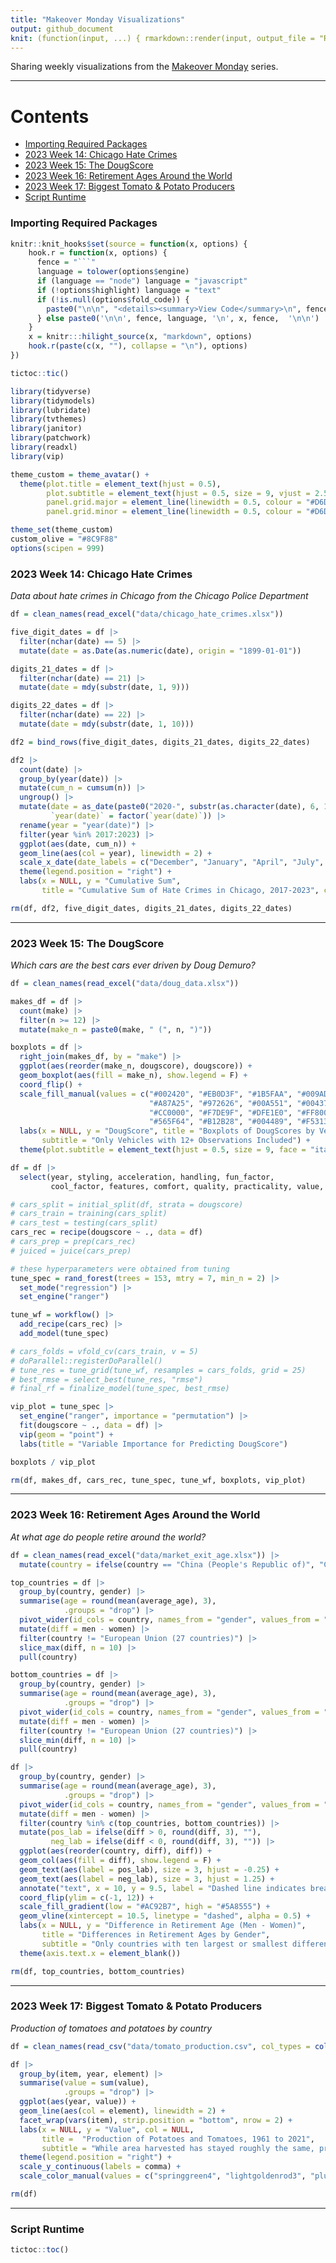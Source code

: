 ```yaml
---
title: "Makeover Monday Visualizations"
output: github_document
knit: (function(input, ...) { rmarkdown::render(input, output_file = "README.md", envir = globalenv()) })
---
```


Sharing weekly visualizations from the [Makeover Monday](https://data.world/makeovermonday) series.

___

# Contents

- [Importing Required Packages]
- [2023 Week 14: Chicago Hate Crimes]
- [2023 Week 15: The DougScore]
- [2023 Week 16: Retirement Ages Around the World]
- [2023 Week 17: Biggest Tomato & Potato Producers]
- [Script Runtime]

### Importing Required Packages

```r
knitr::knit_hooks$set(source = function(x, options) {
    hook.r = function(x, options) {
      fence = "```"
      language = tolower(options$engine)
      if (language == "node") language = "javascript"
      if (!options$highlight) language = "text"
      if (!is.null(options$fold_code)) {
        paste0("\n\n", "<details><summary>View Code</summary>\n", fence, language, "\n", x, fence, "\n\n", "</details>\n")
      } else paste0('\n\n', fence, language, '\n', x, fence,  '\n\n')
    }
    x = knitr:::hilight_source(x, "markdown", options)
    hook.r(paste(c(x, ""), collapse = "\n"), options)
})
```

```r
tictoc::tic()

library(tidyverse)
library(tidymodels)
library(lubridate)
library(tvthemes)
library(janitor)
library(patchwork)
library(readxl)
library(vip)

theme_custom = theme_avatar() +
  theme(plot.title = element_text(hjust = 0.5),
        plot.subtitle = element_text(hjust = 0.5, size = 9, vjust = 2.5, face = "italic"),
        panel.grid.major = element_line(linewidth = 0.5, colour = "#D6D0C4"),
        panel.grid.minor = element_line(linewidth = 0.5, colour = "#D6D0C4"))

theme_set(theme_custom)
custom_olive = "#8C9F88"
options(scipen = 999)
```

### 2023 Week 14: Chicago Hate Crimes

*Data about hate crimes in Chicago from the Chicago Police Department*

```r
df = clean_names(read_excel("data/chicago_hate_crimes.xlsx"))

five_digit_dates = df |>
  filter(nchar(date) == 5) |>
  mutate(date = as.Date(as.numeric(date), origin = "1899-01-01"))

digits_21_dates = df |>
  filter(nchar(date) == 21) |>
  mutate(date = mdy(substr(date, 1, 9)))

digits_22_dates = df |>
  filter(nchar(date) == 22) |>
  mutate(date = mdy(substr(date, 1, 10)))

df2 = bind_rows(five_digit_dates, digits_21_dates, digits_22_dates)

df2 |>
  count(date) |>
  group_by(year(date)) |>
  mutate(cum_n = cumsum(n)) |>
  ungroup() |>
  mutate(date = as_date(paste0("2020-", substr(as.character(date), 6, 10))),
         `year(date)` = factor(`year(date)`)) |>
  rename(year = "year(date)") |>
  filter(year %in% 2017:2023) |>
  ggplot(aes(date, cum_n)) +
  geom_line(aes(col = year), linewidth = 2) +
  scale_x_date(date_labels = c("December", "January", "April", "July", "October")) +
  theme(legend.position = "right") +
  labs(x = NULL, y = "Cumulative Sum",
       title = "Cumulative Sum of Hate Crimes in Chicago, 2017-2023", col = "Year")
```

```r
rm(df, df2, five_digit_dates, digits_21_dates, digits_22_dates)
```

___

### 2023 Week 15: The DougScore

*Which cars are the best cars ever driven by Doug Demuro?*

```r
df = clean_names(read_excel("data/doug_data.xlsx"))

makes_df = df |>
  count(make) |>
  filter(n >= 12) |>
  mutate(make_n = paste0(make, " (", n, ")"))

boxplots = df |>
  right_join(makes_df, by = "make") |>
  ggplot(aes(reorder(make_n, dougscore), dougscore)) +
  geom_boxplot(aes(fill = make_n), show.legend = F) +
  coord_flip() +
  scale_fill_manual(values = c("#002420", "#EB0D3F", "#1B5FAA", "#009ADA",
                               "#A87A25", "#972626", "#00A551", "#004377",
                               "#CC0000", "#F7DE9F", "#DFE1E0", "#FF8000",
                               "#565F64", "#B12B28", "#004489", "#F5313E")) +
  labs(x = NULL, y = "DougScore", title = "Boxplots of DougScores by Vehicle Make",
       subtitle = "Only Vehicles with 12+ Observations Included") +
  theme(plot.subtitle = element_text(hjust = 0.5, size = 9, face = "italic", vjust = 2))

df = df |>
  select(year, styling, acceleration, handling, fun_factor,
         cool_factor, features, comfort, quality, practicality, value, dougscore)

# cars_split = initial_split(df, strata = dougscore)
# cars_train = training(cars_split)
# cars_test = testing(cars_split)
cars_rec = recipe(dougscore ~ ., data = df)
# cars_prep = prep(cars_rec)
# juiced = juice(cars_prep)

# these hyperparameters were obtained from tuning
tune_spec = rand_forest(trees = 153, mtry = 7, min_n = 2) |>
  set_mode("regression") |>
  set_engine("ranger")

tune_wf = workflow() |>
  add_recipe(cars_rec) |>
  add_model(tune_spec)

# cars_folds = vfold_cv(cars_train, v = 5)
# doParallel::registerDoParallel()
# tune_res = tune_grid(tune_wf, resamples = cars_folds, grid = 25)
# best_rmse = select_best(tune_res, "rmse")
# final_rf = finalize_model(tune_spec, best_rmse)

vip_plot = tune_spec |>
  set_engine("ranger", importance = "permutation") |>
  fit(dougscore ~ ., data = df) |>
  vip(geom = "point") +
  labs(title = "Variable Importance for Predicting DougScore")

boxplots / vip_plot
```

```r
rm(df, makes_df, cars_rec, tune_spec, tune_wf, boxplots, vip_plot)
```

___

### 2023 Week 16: Retirement Ages Around the World

*At what age do people retire around the world?*

```r
df = clean_names(read_excel("data/market_exit_age.xlsx")) |>
  mutate(country = ifelse(country == "China (People's Republic of)", "China", country))

top_countries = df |>
  group_by(country, gender) |>
  summarise(age = round(mean(average_age), 3),
            .groups = "drop") |>
  pivot_wider(id_cols = country, names_from = "gender", values_from = "age") |>
  mutate(diff = men - women) |>
  filter(country != "European Union (27 countries)") |>
  slice_max(diff, n = 10) |>
  pull(country)

bottom_countries = df |>
  group_by(country, gender) |>
  summarise(age = round(mean(average_age), 3),
            .groups = "drop") |>
  pivot_wider(id_cols = country, names_from = "gender", values_from = "age") |>
  mutate(diff = men - women) |>
  filter(country != "European Union (27 countries)") |>
  slice_min(diff, n = 10) |>
  pull(country)

df |>
  group_by(country, gender) |>
  summarise(age = round(mean(average_age), 3),
            .groups = "drop") |>
  pivot_wider(id_cols = country, names_from = "gender", values_from = "age") |>
  mutate(diff = men - women) |>
  filter(country %in% c(top_countries, bottom_countries)) |>
  mutate(pos_lab = ifelse(diff > 0, round(diff, 3), ""),
         neg_lab = ifelse(diff < 0, round(diff, 3), "")) |>
  ggplot(aes(reorder(country, diff), diff)) +
  geom_col(aes(fill = diff), show.legend = F) +
  geom_text(aes(label = pos_lab), size = 3, hjust = -0.25) +
  geom_text(aes(label = neg_lab), size = 3, hjust = 1.25) +
  annotate("text", x = 10, y = 9.5, label = "Dashed line indicates break between top/bottom ten", size = 3, alpha = 0.5) +
  coord_flip(ylim = c(-1, 12)) +
  scale_fill_gradient(low = "#AC92B7", high = "#5A8555") +
  geom_vline(xintercept = 10.5, linetype = "dashed", alpha = 0.5) +
  labs(x = NULL, y = "Difference in Retirement Age (Men - Women)",
       title = "Differences in Retirement Ages by Gender",
       subtitle = "Only countries with ten largest or smallest differences included") +
  theme(axis.text.x = element_blank())
```

```r
rm(df, top_countries, bottom_countries)
```

___

### 2023 Week 17: Biggest Tomato & Potato Producers

*Production of tomatoes and potatoes by country*

```r
df = clean_names(read_csv("data/tomato_production.csv", col_types = cols()))

df |>
  group_by(item, year, element) |>
  summarise(value = sum(value),
            .groups = "drop") |>
  ggplot(aes(year, value)) +
  geom_line(aes(col = element), linewidth = 2) +
  facet_wrap(vars(item), strip.position = "bottom", nrow = 2) +
  labs(x = NULL, y = "Value", col = NULL,
       title =  "Production of Potatoes and Tomatoes, 1961 to 2021",
       subtitle = "While area harvested has stayed roughly the same, production has increased over time") +
  theme(legend.position = "right") +
  scale_y_continuous(labels = comma) +
  scale_color_manual(values = c("springgreen4", "lightgoldenrod3", "plum3"))
```

```r
rm(df)
```

___















### Script Runtime

```r
tictoc::toc()
```








































